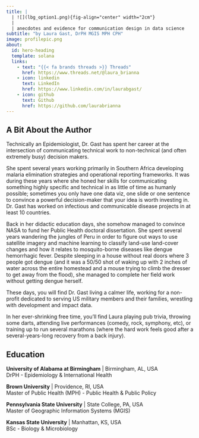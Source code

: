 ```yaml
---
title: |
  | ![](lbg_option1.png){fig-align="center" width="2cm"}
  |
  | anecdotes and evidence for communication design in data science
subtitle: "by Laura Gast, DrPH MGIS MPH CPH"
image: profilepic.png
about:
  id: hero-heading
  template: solana
  links:
    - text: "{{< fa brands threads >}} Threads"
      href: https://www.threads.net/@laura_brianna
    - icon: linkedin
      text: LinkedIn
      href: https://www.linkedin.com/in/laurabgast/
    - icon: github
      text: Github
      href: https://github.com/laurabrianna
---
```


::: {#hero-heading}

:::

## A Bit About the Author

Technically an Epidemiologist, Dr. Gast has spent her career at the intersection of communicating technical work to non-technical (and often extremely busy) decision makers.

She spent several years working primarily in Southern Africa developing malaria elimination strategies and operational reporting frameworks. It was during these years where she honed her skills for communicating something highly specific and technical in as little of time as humanly possible; sometimes you only have one data viz, one slide or one sentence to convince a powerful decision-maker that your idea is worth investing in. Dr. Gast has worked on infectious and communicable disease projects in at least 10 countries.

Back in her didactic education days, she somehow managed to convince NASA to fund her Public Health doctoral dissertation. She spent several years wandering the jungles of Peru in order to figure out ways to use satellite imagery and machine learning to classify land-use land-cover changes and how it relates to mosquito-borne diseases like dengue hemorrhagic fever. Despite sleeping in a house without real doors where 3 people got dengue (and it was a 50/50 shot of waking up with 2 inches of water across the entire homestead and a mouse trying to climb the dresser to get away from the flood), she managed to complete her field work without getting dengue herself.

These days, you will find Dr. Gast living a calmer life, working for a non-profit dedicated to serving US military members and their families, wrestling with development and impact data.

In her ever-shrinking free time, you'll find Laura playing pub trivia, throwing some darts, attending live performances (comedy, rock, symphony, etc), or training up to run several marathons (where the hard work feels good after a several-years-long recovery from a back injury).


## Education

**University of Alabama at Birmingham** \| Birmingham, AL, USA\
DrPH - Epidemiology & International Health

**Brown University** \| Providence, RI, USA\
Master of Public Health (MPH) - Public Health & Public Policy

**Pennsylvania State University** \| State College, PA, USA\
Master of Geographic Information Systems (MGIS)

**Kansas State University** \| Manhattan, KS, USA\
BSc - Biology & Microbiology
